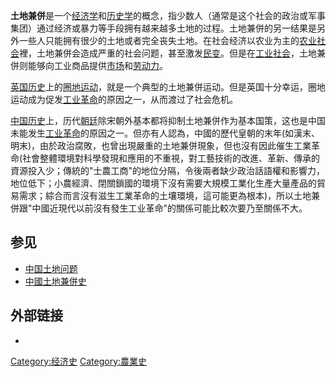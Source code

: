 {{noteTA
|T=zh-hant:土地兼併; zh-hans:土地兼并
}}
'''土地兼併'''是一个[[经济学|经济学]]和[[历史学|历史学]]的概念，指少数人（通常是这个社会的政治或军事集团）通过经济或暴力等手段拥有越来越多土地的过程。土地兼併的另一结果是另外一些人只能拥有很少的土地或者完全丧失土地。在社会经济以农业为主的[[农业社会|农业社会]]裡，土地兼併会造成严重的社会问题，甚至激发[[民变|民变]]。但是在[[工业社会|工业社会]]，土地兼併则能够向工业商品提供[[市场|市场]]和[[劳动力|劳动力]]。

[[英国历史|英国历史]]上的[[圈地运动|圈地运动]]，就是一个典型的土地兼併运动。但是英国十分幸运，圈地运动成为促发[[工业革命|工业革命]]的原因之一，从而渡过了社会危机。

[[中国历史|中国历史]]上，历代[[朝廷|朝廷]]除宋朝外基本都将抑制土地兼併作为基本国策，这也是中国未能发生[[工业革命|工业革命]]的原因之一。但亦有人認為，中國的歷代皇朝的末年(如漢末、明末)，由於政治腐敗，也曾出現嚴重的土地兼併現象，但也沒有因此催生工業革命(社會整體環境對科學發現和應用的不重視，對工藝技術的改進、革新、傳承的資源投入少；傳統的"士農工商"的地位分隔，令後兩者缺少政治話語權和影響力，地位低下；小農經濟、閉關鎖國的環境下沒有需要大規模工業化生產大量產品的貿易需求；綜合而言沒有滋生工業革命的土壤環境，這可能更為根本)，所以土地兼併跟"中國近現代以前沒有發生工业革命"的關係可能比較次要乃至關係不大。

==参见==
* [[中国土地问题|中国土地问题]]
* [[中國土地兼併史|中國土地兼併史]]

==外部链接==
*{{cite book zh| author=[[刘正山|刘正山]] | url=http://book.sina.com.cn/nzt/fin/jingjixuelinlunjian/102.shtml | title=《经济学林论剑》 | language=zh-hans | chapter=第四部分：土地兼併的历史检视 | accessdate=2011-01-11 }}

[[Category:经济史|Category:经济史]]
[[Category:農業史|Category:農業史]]
